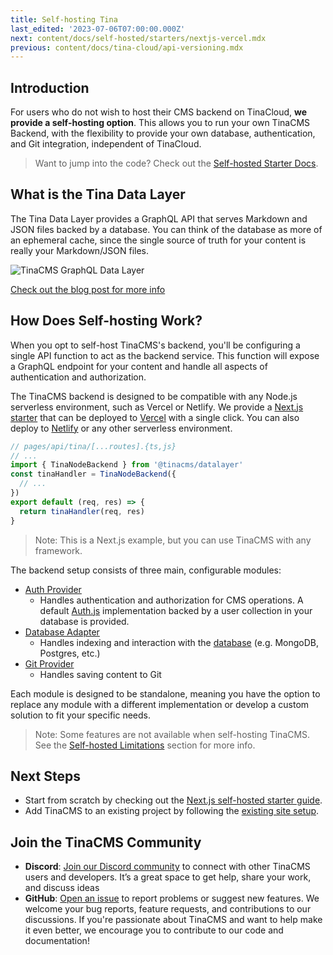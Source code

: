 ```yaml
---
title: Self-hosting Tina
last_edited: '2023-07-06T07:00:00.000Z'
next: content/docs/self-hosted/starters/nextjs-vercel.mdx
previous: content/docs/tina-cloud/api-versioning.mdx
---
```


## Introduction

For users who do not wish to host their CMS backend on TinaCloud, **we provide a self-hosting option**. This allows you to run your own TinaCMS Backend, with the flexibility to provide your own database, authentication, and Git integration, independent of TinaCloud.

> Want to jump into the code? Check out the [Self-hosted Starter Docs](/docs/self-hosted/starters/nextjs-vercel/).

## What is the Tina Data Layer

The Tina Data Layer provides a GraphQL API that serves Markdown and JSON files backed by a database. You can think of the database as more of an ephemeral cache, since the single source of truth for your content is really your Markdown/JSON files.

![TinaCMS GraphQL Data Layer](/img/docs/tinacms-data-layer_geyrv8.png 'TinaCMS Data Layer')

[Check out the blog post for more info](/blog/self-hosted-datalayer/)

## How Does Self-hosting Work?

When you opt to self-host TinaCMS's backend, you'll be configuring a single API function to act as the backend service. This function will expose a GraphQL endpoint for your content and handle all aspects of authentication and authorization.

The TinaCMS backend is designed to be compatible with any Node.js serverless environment, such as Vercel or Netlify. We provide a [Next.js starter](/docs/self-hosted/starters/nextjs-vercel) that can be deployed to [Vercel](https://vercel.com/) with a single click. You can also deploy to [Netlify](https://www.netlify.com/) or any other serverless environment.

```js
// pages/api/tina/[...routes].{ts,js}
// ...
import { TinaNodeBackend } from '@tinacms/datalayer'
const tinaHandler = TinaNodeBackend({
  // ...
})
export default (req, res) => {
  return tinaHandler(req, res)
}
```

> Note: This is a Next.js example, but you can use TinaCMS with any framework.

The backend setup consists of three main, configurable modules:

- [Auth Provider](/docs/reference/self-hosted/auth-provider/overview)
  - Handles authentication and authorization for CMS operations. A default [Auth.js](/docs/reference/self-hosted/auth-provider/authjs) implementation backed by a user collection in your database is provided.
- [Database Adapter](/docs/reference/self-hosted/database-adapter/overview)
  - Handles indexing and interaction with the [database](/docs/tina-cloud/faq/#why-do-i-need-a-database-when-using-markdown) (e.g. MongoDB, Postgres, etc.)
- [Git Provider](/docs/reference/self-hosted/git-provider/overview)
  - Handles saving content to Git

Each module is designed to be standalone, meaning you have the option to replace any module with a different implementation or develop a custom solution to fit your specific needs.

> Note: Some features are not available when self-hosting TinaCMS. See the [Self-hosted Limitations](/docs/tina-cloud/faq/#what-features-are-unavailable-in-self-hosted-tina-compared-to-tinacloud) section for more info.

## Next Steps

- Start from scratch by checking out the [Next.js self-hosted starter guide](/docs/self-hosted/starters/nextjs-vercel/).
- Add TinaCMS to an existing project by following the [existing site setup](/docs/self-hosted/existing-site/).

## Join the TinaCMS Community

- **Discord**: [Join our Discord community](https://discord.com/invite/zumN63Ybpf) to connect with other TinaCMS users and developers. It’s a great space to get help, share your work, and discuss ideas
- **GitHub**: [Open an issue](https://github.com/tinacms/tinacms/issues/new/choose) to report problems or suggest new features. We welcome your bug reports, feature requests, and contributions to our discussions. If you're passionate about TinaCMS and want to help make it even better, we encourage you to contribute to our code and documentation!
